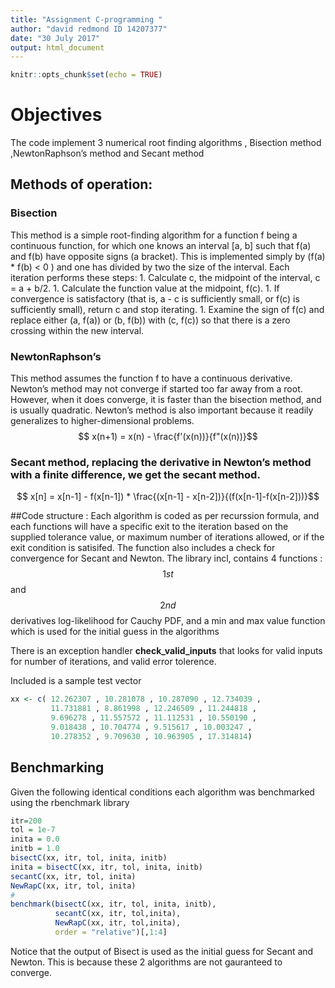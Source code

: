 ```yaml
---
title: "Assignment C-programming "
author: "david redmond ID 14207377"
date: "30 July 2017"
output: html_document
---
```


```r
knitr::opts_chunk$set(echo = TRUE)
```
#  Objectives
The code implement 3 numerical root finding algorithms ,  Bisection method ,NewtonRaphson’s method and Secant method

## Methods of operation:
### Bisection
This method is a simple root-finding algorithm for a function f being a continuous function, for which one knows an interval [a, b] such that f(a) and f(b) have opposite signs (a bracket). This is implemented simply by (f(a) * f(b) < 0 ) and one has divided by two the size of the interval. 
Each iteration performs these steps:
1. Calculate c, the midpoint of the interval, c = a + b/2. 
1. Calculate the function value at the midpoint, f(c). 
1. If convergence is satisfactory (that is, a - c is sufficiently small, or f(c) is sufficiently small), return c and stop iterating. 
1. Examine the sign of f(c) and replace either (a, f(a)) or (b, f(b)) with (c, f(c)) so that there is a zero crossing within the new interval. 


### NewtonRaphson's
This method assumes the function f to have a continuous derivative. Newton's method may not converge if started too far away from a root. However, when it does converge, it is faster than the bisection method, and is usually quadratic. Newton's method is also important because it readily generalizes to higher-dimensional problems.
  $$ x(n+1) = x(n) - \frac{f'(x(n))}{f"(x(n))}$$

### Secant method, replacing the derivative in Newton's method with a finite difference, we get the secant method. 

$$ x[n] = x[n-1] - f(x[n-1]) * \frac{(x[n-1] - x[n-2])}{(f(x[n-1]-f(x[n-2]))}$$



##Code structure :
Each algorithm is coded as per recurssion formula, and each functions will have a specific exit to the iteration based on the supplied tolerance value, or maximum number of iterations allowed, or if the exit condition is satisifed. The function also includes a check for convergence for Secant and Newton. The library incl, contains 4 functions : $$1st$$ and $$2nd$$ derivatives log-likelihood for Cauchy PDF, and a min and max value function which is used for the initial guess in the algorithms

There is an exception handler __check_valid_inputs__ that looks for valid inputs for number of iterations, and valid error tolerence. 

Included is a sample test vector 
```r
xx <- c( 12.262307 , 10.281078 , 10.287090 , 12.734039 ,
         11.731881 , 8.861998 , 12.246509 , 11.244818 ,
         9.696278 , 11.557572 , 11.112531 , 10.550190 ,
         9.018438 , 10.704774 , 9.515617 , 10.003247 ,
         10.278352 , 9.709630 , 10.963905 , 17.314814)
```


## Benchmarking
Given the following identical conditions each algorithm was benchmarked using the rbenchmark library 
```r

itr=200
tol = 1e-7
inita = 0.0
initb = 1.0
bisectC(xx, itr, tol, inita, initb)
inita = bisectC(xx, itr, tol, inita, initb)
secantC(xx, itr, tol, inita)
NewRapC(xx, itr, tol, inita)
#
benchmark(bisectC(xx, itr, tol, inita, initb),
          secantC(xx, itr, tol,inita),
          NewRapC(xx, itr, tol,inita),
          order = "relative")[,1:4]
```
 Notice that the output of Bisect is used as the initial guess for Secant and Newton. This is because these 2 algorithms are not gauranteed to converge.
 
 